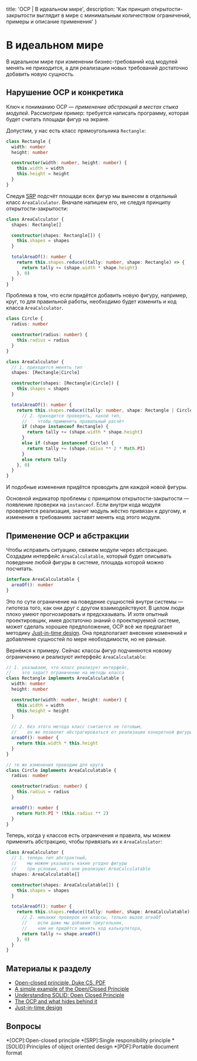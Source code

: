 
  title: 'OCP | В идеальном мире',
  description: 'Как принцип открытости-закрытости выглядит в мире с минимальным количеством ограничений, примеры и описание применения'
}


# В идеальном мире

В идеальном мире при изменении бизнес-требований код модулей менять не приходится, а для реализации новых требований достаточно добавить новую сущность.

## Нарушение OCP и конкретика

Ключ к пониманию OCP — _применение абстракций в местах стыка модулей_. Рассмотрим пример: требуется написать программу, которая будет считать площади фигур на экране.

Допустим, у нас есть класс прямоугольника `Rectangle`:

```ts
class Rectangle {
  width: number
  height: number

  constructor(width: number, height: number) {
    this.width = width
    this.height = height
  }
}
```

Следуя [SRP](/srp) подсчёт площади всех фигур мы вынесем в отдельный класс `AreaCalculator`. Вначале напишем его, не следуя принципу открытости-закрытости:

```ts
class AreaCalculator {
  shapes: Rectangle[]

  constructor(shapes: Rectangle[]) {
    this.shapes = shapes
  }

  totalAreaOf(): number {
    return this.shapes.reduce((tally: number, shape: Rectangle) => {
      return tally += (shape.width * shape.height)
    }, 0)
  }
}
```

Проблема в том, что если придётся добавить новую фигуру, например, круг, то для правильной работы, необходимо будет изменить и код класса `AreaCalculator`.

```ts
class Circle {
  radius: number

  constructor(radius: number) {
    this.radius = radius
  }
}

class AreaCalculator {
  // 1. приходится менять тип
  shapes: [Rectangle|Circle]

  constructor(shapes: [Rectangle|Circle]) {
    this.shapes = shapes
  }

  totalAreaOf(): number {
    return this.shapes.reduce((tally: number, shape: Rectangle | Circle) => {
      // 2. приходится проверять, какой тип,
      //    чтобы применить правильный расчёт
      if (shape instanceof Rectangle) {
        return tally += (shape.width * shape.height)
      }
      else if (shape instanceof Circle) {
        return tally += (shape.radius ** 2 * Math.PI)
      }
      else return tally
    }, 0)
  }
}
```

И подобные изменения придётся проводить для каждой новой фигуры.

Основной индикатор проблемы с принципом открытости-закрытости — появление проверки на `instanceof`. Если внутри кода модуля проверяется реализация, значит модуль жёстко привязан к другому, и изменения в требованиях заставят менять код этого модуля.

## Применение OCP и абстракции

Чтобы исправить ситуацию, свяжем модули через абстракцию. Создадим интерфейс `AreaCalculatable`, который будет описывать поведение любой фигуры в системе, площадь которой можно посчитать.

```ts
interface AreaCalculatable {
  areaOf(): number
}
```

Это по сути ограничение на поведение сущностей внутри системы — гипотеза того, как они друг с другом взаимодействуют. В целом люди плохо умеют прогнозировать и предсказывать. И хотя опытный проектировщик, имея достаточно знаний о проектируемой системе, может сделать хорошее предположение, OCP всё же предлагает методику [Just-in-time design](https://agiledesign.org/2015/01/18/jit-just-in-time-and-software-development/). Она предполагает внесение изменений и добавление сущностей по мере необходимости, но не раньше.

Вернёмся к примеру. Сейчас классы фигур подчиняются новому ограничению и реализуют интерфейс `AreaCalculatable`:

```ts
// 1. указываем, что класс реализует интерфейс,
//    это задаст ограничение на методы класса
class Rectangle implements AreaCalculatable {
  width: number
  height: number

  constructor(width: number, height: number) {
    this.width = width
    this.height = height
  }

  // 2. без этого метода класс считается не готовым,
  //    он же позволит абстрагироваться от реализации конкретной фигуры
  areaOf(): number {
    return this.width * this.height
  }
}

// те же изменения проводим для круга
class Circle implements AreaCalculatable {
  radius: number

  constructor(radius: number) {
    this.radius = radius
  }

  areaOf(): number {
    return Math.PI * (this.radius ** 2)
  }
}
```

Теперь, когда у классов есть ограничения и правила, мы можем применить абстракцию, чтобы привязать их к `AreaCalculator`:

```ts
class AreaCalculator {
  // 1. теперь тип абстрактный,
  //    мы можем указывать какие угодно фигуры
  //    при условии, что они реализуют AreaCalculatable
  shapes: AreaCalculatable[]

  constructor(shapes: AreaCalculatable[]) {
    this.shapes = shapes
  }

  totalAreaOf(): number {
    return this.shapes.reduce((tally: number, shape: AreaCalculatable) => {
      // 2. никаких проверок на классы, только вызов areaOf
      //    если даже мы добавим треугольник,
      //    нам не придётся менять код калькулятора,
      return tally += shape.areaOf()
    }, 0)
  }
}
```

## Материалы к разделу
- [Open-closed principle, Duke CS, PDF](https://www2.cs.duke.edu/courses/fall07/cps108/papers/ocp.pdf)
- [A simple example of the Open/Closed Principle](http://joelabrahamsson.com/a-simple-example-of-the-openclosed-principle/)
- [Understanding SOLID: Open Closed Principle](https://codeburst.io/understanding-solid-principles-open-closed-principle-e2b588b6491f)
- [The OCP and what hides behind it](https://hackernoon.com/the-open-closed-principle-c3dc45419784)
- [Just-in-time design](https://agiledesign.org/2015/01/18/jit-just-in-time-and-software-development/)

## Вопросы
<Quiz name='ocp-ideal-1' />
<Quiz name='ocp-ideal-2' />
<Quiz name='ocp-ideal-3' />
<Quiz name='ocp-ideal-4' />

*[OCP]:Open-closed principle
*[SRP]:Single responsibility principle
*[SOLID]:Principles of object oriented design
*[PDF]:Portable document format
